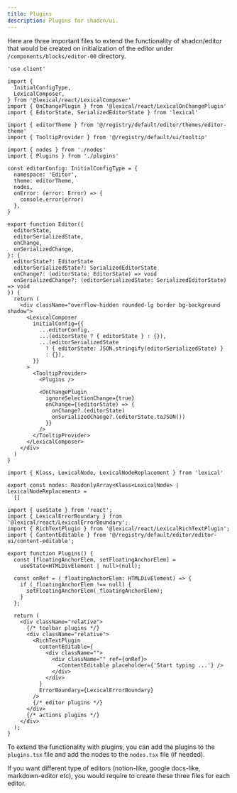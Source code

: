 ```yaml
---
title: Plugins
description: Plugins for shadcn/ui.
---
```


Here are three important files to extend the functionality of shadcn/editor that would be created on initialization of the editor under `/components/blocks/editor-00` directory.

```tsx showLineNumbers title="editor.tsx"
'use client'

import {
  InitialConfigType,
  LexicalComposer,
} from '@lexical/react/LexicalComposer'
import { OnChangePlugin } from '@lexical/react/LexicalOnChangePlugin'
import { EditorState, SerializedEditorState } from 'lexical'

import { editorTheme } from '@/registry/default/editor/themes/editor-theme'
import { TooltipProvider } from '@/registry/default/ui/tooltip'

import { nodes } from './nodes'
import { Plugins } from './plugins'

const editorConfig: InitialConfigType = {
  namespace: 'Editor',
  theme: editorTheme,
  nodes,
  onError: (error: Error) => {
    console.error(error)
  },
}

export function Editor({
  editorState,
  editorSerializedState,
  onChange,
  onSerializedChange,
}: {
  editorState?: EditorState
  editorSerializedState?: SerializedEditorState
  onChange?: (editorState: EditorState) => void
  onSerializedChange?: (editorSerializedState: SerializedEditorState) => void
}) {
  return (
    <div className="overflow-hidden rounded-lg border bg-background shadow">
      <LexicalComposer
        initialConfig={{
          ...editorConfig,
          ...(editorState ? { editorState } : {}),
          ...(editorSerializedState
            ? { editorState: JSON.stringify(editorSerializedState) }
            : {}),
        }}
      >
        <TooltipProvider>
          <Plugins />

          <OnChangePlugin
            ignoreSelectionChange={true}
            onChange={(editorState) => {
              onChange?.(editorState)
              onSerializedChange?.(editorState.toJSON())
            }}
          />
        </TooltipProvider>
      </LexicalComposer>
    </div>
  )
}
```

```tsx showLineNumbers title="nodes.tsx"
import { Klass, LexicalNode, LexicalNodeReplacement } from 'lexical'

export const nodes: ReadonlyArray<Klass<LexicalNode> | LexicalNodeReplacement> =
  []
```

```tsx showLineNumbers title="plugins.tsx"
import { useState } from 'react';
import { LexicalErrorBoundary } from '@lexical/react/LexicalErrorBoundary';
import { RichTextPlugin } from '@lexical/react/LexicalRichTextPlugin';
import { ContentEditable } from '@/registry/default/editor/editor-ui/content-editable';

export function Plugins() {
  const [floatingAnchorElem, setFloatingAnchorElem] =
    useState<HTMLDivElement | null>(null);

  const onRef = (_floatingAnchorElem: HTMLDivElement) => {
    if (_floatingAnchorElem !== null) {
      setFloatingAnchorElem(_floatingAnchorElem);
    }
  };

  return (
    <div className="relative">
      {/* toolbar plugins */}
      <div className="relative">
        <RichTextPlugin
          contentEditable={
            <div className="">
              <div className="" ref={onRef}>
                <ContentEditable placeholder={'Start typing ...'} />
              </div>
            </div>
          }
          ErrorBoundary={LexicalErrorBoundary}
        />
        {/* editor plugins */}
      </div>
      {/* actions plugins */}
    </div>
  );
}
```

To extend the functionality with plugins, you can add the plugins to the `plugins.tsx` file and add the nodes to the `nodes.tsx` file (if needed).

If you want different type of editors (notion-like, google docs-like, markdown-editor etc), you would require to create these three files for each editor.
